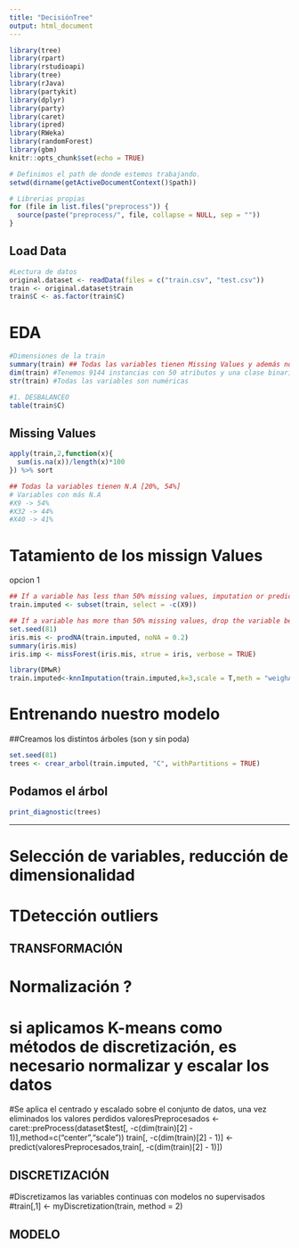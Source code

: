 ```yaml
---
title: "DecisiónTree"
output: html_document
---
```


```r
library(tree)
library(rpart)
library(rstudioapi)
library(tree)
library(rJava)
library(partykit)
library(dplyr)
library(party)
library(caret)
library(ipred)
library(RWeka)
library(randomForest)
library(gbm)
knitr::opts_chunk$set(echo = TRUE)
```


```r
# Definimos el path de donde estemos trabajando.
setwd(dirname(getActiveDocumentContext()$path))

# Librerias propias
for (file in list.files("preprocess")) {
  source(paste("preprocess/", file, collapse = NULL, sep = ""))
}
```


## Load Data
```r
#Lectura de datos
original.dataset <- readData(files = c("train.csv", "test.csv"))
train <- original.dataset$train
train$C <- as.factor(train$C)
```

# EDA

```r
#Dimensiones de la train
summary(train) ## Todas las variables tienen Missing Values y además nos ncontramos cpn outliers ne la mayoría de ellos. x1,x2,x3...
dim(train) #Tenemos 9144 instancias con 50 atributos y una clase binaria.
str(train) #Todas las variables son numéricas

#1. DESBALANCEO
table(train$C)
```

## Missing Values

```r
apply(train,2,function(x){
  sum(is.na(x))/length(x)*100
}) %>% sort

## Todas la variables tienen N.A [20%, 54%]
# Variables con más N.A
#X9 -> 54%
#X32 -> 44%
#X40 -> 41%
```
# Tatamiento de los missign Values

opcion 1


```r
## If a variable has less than 50% missing values, imputation or prediction might be a viable option.
train.imputed <- subset(train, select = -c(X9))
```

```r
## If a variable has more than 50% missing values, drop the variable because you don’t have enough information to ascertain anything useful. 
set.seed(81)
iris.mis <- prodNA(train.imputed, noNA = 0.2)
summary(iris.mis)
iris.imp <- missForest(iris.mis, xtrue = iris, verbose = TRUE)
```

```r
library(DMwR)
train.imputed<-knnImputation(train.imputed,k=3,scale = T,meth = "weighAvg")
```



# Entrenando nuestro modelo

##Creamos los distintos árboles (son y sin poda)
```r
set.seed(81)
trees <- crear_arbol(train.imputed, "C", withPartitions = TRUE)
```


## Podamos el árbol

```r
print_diagnostic(trees)
```

********************







# Selección de variables, reducción de dimensionalidad

# TDetección outliers


########################
##    TRANSFORMACIÓN  ##
########################

# Normalización ?
# si aplicamos K-means como métodos de discretización, es necesario normalizar y escalar los datos

#Se aplica el centrado y escalado sobre el conjunto de datos, una vez eliminados los valores perdidos
valoresPreprocesados <- caret::preProcess(dataset$test[, -c(dim(train)[2] - 1)],method=c("center","scale"))
train[, -c(dim(train)[2] - 1)] <- predict(valoresPreprocesados,train[, -c(dim(train)[2] - 1)])

  
#####################
## DISCRETIZACIÓN  ##
##################### 
  
#Discretizamos las variables continuas con modelos no supervisados
#train[,1] <- myDiscretization(train, method = 2)

#####################
##     MODELO     ##
##################### 
```r

```

